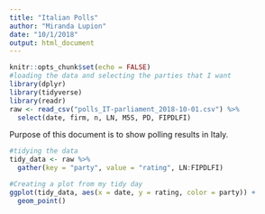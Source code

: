 ```yaml
---
title: "Italian Polls"
author: "Miranda Lupion"
date: "10/1/2018"
output: html_document
---
```


```r
knitr::opts_chunk$set(echo = FALSE)
#loading the data and selecting the parties that I want
library(dplyr)
library(tidyverse)
library(readr)
raw <- read_csv("polls_IT-parliament_2018-10-01.csv") %>% 
  select(date, firm, n, LN, M5S, PD, FIPDLFI) 
```

Purpose of this document is to show polling results in Italy.
```r
#tidying the data 
tidy_data <- raw %>%
  gather(key = "party", value = "rating", LN:FIPDLFI)

#Creating a plot from my tidy day 
ggplot(tidy_data, aes(x = date, y = rating, color = party)) + 
  geom_point()
```

